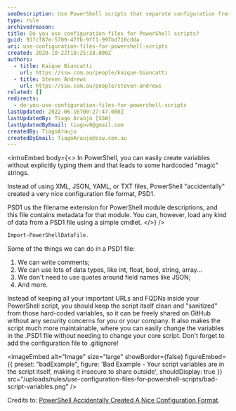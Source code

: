 ```yaml
---
seoDescription: Use PowerShell scripts that separate configuration from code for improved security and maintainability.
type: rule
archivedreason:
title: Do you use configuration files for PowerShell scripts?
guid: 91fcf87e-5709-47fb-9ff1-997bd716cdda
uri: use-configuration-files-for-powershell-scripts
created: 2020-10-22T18:25:28.000Z
authors:
  - title: Kaique Biancatti
    url: https://ssw.com.au/people/kaique-biancatti
  - title: Steven Andrews
    url: https://ssw.com.au/people/steven-andrews
related: []
redirects:
  - do-you-use-configuration-files-for-powershell-scripts
lastUpdated: 2022-06-16T00:27:47.000Z
lastUpdatedBy: Tiago Araújo [SSW]
lastUpdatedByEmail: tiagov8@gmail.com
createdBy: TiagoAraujo
createdByEmail: TiagoAraujo@ssw.com.au
---
```


<introEmbed
  body={<>
In PowerShell, you can easily create variables without explicitly typing them and that leads to some hardcoded "magic" strings.

Instead of using XML, JSON, YAML, or TXT files, PowerShell "accidentally" created a very nice configuration file format, PSD1.

PSD1 us the filename extension for PowerShell module descriptions, and this file contains metadata for that module. You can, however, load any kind of data from a PSD1 file using a simple cmdlet.
  </>}
/>
```ps1
Import-PowerShellDataFile.
```

Some of the things we can do in a PSD1 file:

1. We can write comments;
2. We can use lots of data types, like int, float, bool, string, array...
3. We don't need to use quotes around field names like JSON;
4. And more.

Instead of keeping all your important URLs and FQDNs inside your PowerShell script, you should keep the script itself clean and "sanitized" from those hard-coded variables, so it can be freely shared on GitHub without any security concerns for you or your company. It also makes the script much more maintainable, where you can easily change the variables in the .PSD1 file without needing to change your core script.
Don't forget to add the configuration file to .gitignore!

<imageEmbed
  alt="Image"
  size="large"
  showBorder={false}
  figureEmbed={{
    preset: "badExample",
    figure: 'Bad Example - Your script variables are in the script itself, making it insecure to share outside',
    shouldDisplay: true
  }}
  src="/uploads/rules/use-configuration-files-for-powershell-scripts/bad-script-variables.png"
/>

Credits to: [PowerShell Accidentally Created A Nice Configuration Format](https://medium.com/%40ssg/powershell-accidentally-created-a-nice-configuration-format-3efde5448090).
